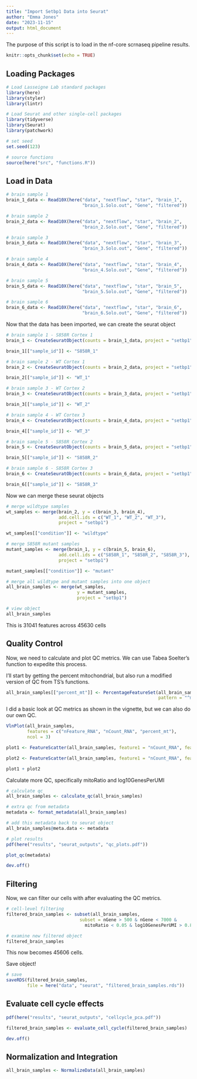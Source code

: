 ```yaml
---
title: "Import Setbp1 Data into Seurat"
author: "Emma Jones"
date: "2023-11-15"
output: html_document
---
```


The purpose of this script is to load in the nf-core scrnaseq pipeline results.

```r
knitr::opts_chunk$set(echo = TRUE)
```

## Loading Packages

```r
# Load Lasseigne Lab standard packages
library(here)
library(styler)
library(lintr)

# Load Seurat and other single-cell packages
library(tidyverse)
library(Seurat)
library(patchwork)

# set seed
set.seed(123)

# source functions
source(here("src", "functions.R"))
```

## Load in Data

```r
# brain sample 1
brain_1_data <- Read10X(here("data", "nextflow", "star", "brain_1",
                             "brain_1.Solo.out", "Gene", "filtered"))

# brain sample 2
brain_2_data <- Read10X(here("data", "nextflow", "star", "brain_2",
                             "brain_2.Solo.out", "Gene", "filtered"))

# brain sample 3
brain_3_data <- Read10X(here("data", "nextflow", "star", "brain_3",
                             "brain_3.Solo.out", "Gene", "filtered"))

# brain sample 4
brain_4_data <- Read10X(here("data", "nextflow", "star", "brain_4",
                             "brain_4.Solo.out", "Gene", "filtered"))

# brain sample 5
brain_5_data <- Read10X(here("data", "nextflow", "star", "brain_5",
                             "brain_5.Solo.out", "Gene", "filtered"))

# brain sample 6
brain_6_data <- Read10X(here("data", "nextflow", "star", "brain_6",
                             "brain_6.Solo.out", "Gene", "filtered"))

```

Now that the data has been imported, we can create the seurat object

```r
# brain sample 1 - S858R Cortex 1
brain_1 <- CreateSeuratObject(counts = brain_1_data, project = "setbp1", min.cells = 3, min.features = 200)

brain_1[["sample_id"]] <- "S858R_1"

# brain sample 2 - WT Cortex 1
brain_2 <- CreateSeuratObject(counts = brain_2_data, project = "setbp1", min.cells = 3, min.features = 200)

brain_2[["sample_id"]] <- "WT_1"

# brain sample 3 - WT Cortex 2
brain_3 <- CreateSeuratObject(counts = brain_3_data, project = "setbp1", min.cells = 3, min.features = 200)

brain_3[["sample_id"]] <- "WT_2"

# brain sample 4 - WT Cortex 3
brain_4 <- CreateSeuratObject(counts = brain_4_data, project = "setbp1", min.cells = 3, min.features = 200)

brain_4[["sample_id"]] <- "WT_3"

# brain sample 5 - S858R Cortex 2
brain_5 <- CreateSeuratObject(counts = brain_5_data, project = "setbp1", min.cells = 3, min.features = 200)

brain_5[["sample_id"]] <- "S858R_2"

# brain sample 6 - S858R Cortex 3
brain_6 <- CreateSeuratObject(counts = brain_6_data, project = "setbp1", min.cells = 3, min.features = 200)

brain_6[["sample_id"]] <- "S858R_3"
```

Now we can merge these seurat objects

```r
# merge wildtype samples
wt_samples <- merge(brain_2, y = c(brain_3, brain_4),
                    add.cell.ids = c("WT_1", "WT_2", "WT_3"),
                    project = "setbp1")

wt_samples[["condition"]] <- "wildtype"

# merge S858R mutant samples
mutant_samples <- merge(brain_1, y = c(brain_5, brain_6),
                    add.cell.ids = c("S858R_1", "S858R_2", "S858R_3"),
                    project = "setbp1")

mutant_samples[["condition"]] <- "mutant"

# merge all wildtype and mutant samples into one object
all_brain_samples <- merge(wt_samples,
                           y = mutant_samples,
                           project = "setbp1")

# view object
all_brain_samples
```

This is 31041 features across 45630 cells

## Quality Control

Now, we need to calculate and plot QC metrics. We can use Tabea Soelter's function to expedite this process.

I'll start by getting the percent mitochondrial, but also run a modified version of QC from TS's functions.

```r
all_brain_samples[["percent_mt"]] <- PercentageFeatureSet(all_brain_samples,
                                                          pattern = "^mt-")
```

I did a basic look at QC metrics as shown in the vignette, but we can also do our own QC.

```r
VlnPlot(all_brain_samples,
        features = c("nFeature_RNA", "nCount_RNA", "percent_mt"),
        ncol = 3)

plot1 <- FeatureScatter(all_brain_samples, feature1 = "nCount_RNA", feature2 = "percent_mt")

plot2 <- FeatureScatter(all_brain_samples, feature1 = "nCount_RNA", feature2 = "nFeature_RNA")

plot1 + plot2
```

Calculate more QC, specifically mitoRatio and log10GenesPerUMI

```r
# calculate qc
all_brain_samples <- calculate_qc(all_brain_samples)

# extra qc from metadata
metadata <- format_metadata(all_brain_samples)

# add this metadata back to seurat object
all_brain_samples@meta.data <- metadata

# plot results
pdf(here("results", "seurat_outputs", "qc_plots.pdf"))

plot_qc(metadata)

dev.off()
```

## Filtering

Now, we can filter our cells with after evaluating the QC metrics.

```r
# cell-level filtering
filtered_brain_samples <- subset(all_brain_samples,
                            subset = nGene > 500 & nGene < 7000 &
                              mitoRatio < 0.05 & log10GenesPerUMI > 0.85)

# examine new filtered object
filtered_brain_samples
```

This now becomes 45606 cells.

Save object!

```r
# save
saveRDS(filtered_brain_samples,
        file = here("data", "seurat", "filtered_brain_samples.rds"))
```

## Evaluate cell cycle effects

```r

pdf(here("results", "seurat_outputs", "cellcycle_pca.pdf"))

filtered_brain_samples <- evaluate_cell_cycle(filtered_brain_samples)

dev.off()

```

## Normalization and Integration



```r

all_brain_samples <- NormalizeData(all_brain_samples)

```




